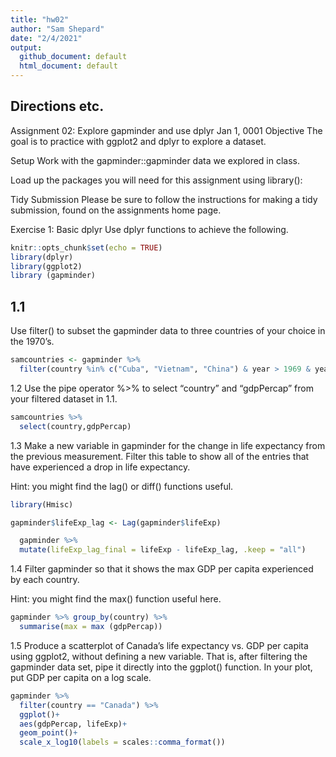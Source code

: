 ```yaml
---
title: "hw02"
author: "Sam Shepard"
date: "2/4/2021"
output:
  github_document: default
  html_document: default
---
```


## Directions etc.

Assignment 02: Explore gapminder and use dplyr
Jan 1, 0001
Objective
The goal is to practice with ggplot2 and dplyr to explore a dataset.

Setup
Work with the gapminder::gapminder data we explored in class.

Load up the packages you will need for this assignment using library():

Tidy Submission
Please be sure to follow the instructions for making a tidy submission, found on the assignments home page.

Exercise 1: Basic dplyr
Use dplyr functions to achieve the following.

```r
knitr::opts_chunk$set(echo = TRUE)
library(dplyr)
library(ggplot2)
library (gapminder)
```

## 1.1
Use filter() to subset the gapminder data to three countries of your choice in the 1970’s.

```r
samcountries <- gapminder %>%
  filter(country %in% c("Cuba", "Vietnam", "China") & year > 1969 & year < 1981)
```


1.2
Use the pipe operator %>% to select “country” and “gdpPercap” from your filtered dataset in 1.1.

```r
samcountries %>%
  select(country,gdpPercap)
```

1.3
Make a new variable in gapminder for the change in life expectancy from the previous measurement. Filter this table to show all of the entries that have experienced a drop in life expectancy.

Hint: you might find the lag() or diff() functions useful.

```r
library(Hmisc)

gapminder$lifeExp_lag <- Lag(gapminder$lifeExp)

  gapminder %>% 
  mutate(lifeExp_lag_final = lifeExp - lifeExp_lag, .keep = "all")
```

1.4
Filter gapminder so that it shows the max GDP per capita experienced by each country.

Hint: you might find the max() function useful here.

```r
gapminder %>% group_by(country) %>%
  summarise(max = max (gdpPercap))
```

1.5
Produce a scatterplot of Canada’s life expectancy vs. GDP per capita using ggplot2, without defining a new variable. That is, after filtering the gapminder data set, pipe it directly into the ggplot() function. In your plot, put GDP per capita on a log scale.

```r
gapminder %>%
  filter(country == "Canada") %>%
  ggplot()+
  aes(gdpPercap, lifeExp)+
  geom_point()+
  scale_x_log10(labels = scales::comma_format())
```